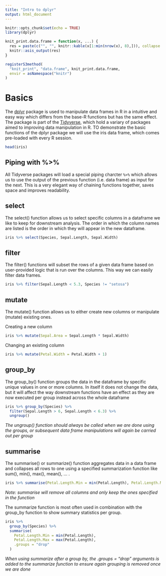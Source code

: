 ```yaml
---
title: "Intro to dplyr"
output: html_document
---
```


```r
knitr::opts_chunk$set(echo = TRUE)
library(dplyr)

knit_print.data.frame = function(x, ...) {
  res = paste(c("", "", knitr::kable(x[1:min(nrow(x), 8),])), collapse = "\n")
  knitr::asis_output(res)
}

registerS3method(
  "knit_print", "data.frame", knit_print.data.frame,
  envir = asNamespace("knitr")
)

```

# Basics

The [dplyr](https://dplyr.tidyverse.org/) package is used to manipulate data frames in R in a intuitive and easy way which differs from the base-R functions but has the same effect. The package is part of the [Tidyverse](https://www.tidyverse.org/), which hold a variary of packages aimed to improving data manipulation in R. TO demonstrate the basic functions of the dplyr package we will use the iris data frame, which comes pre-loaded with every R session.
```r
head(iris)
```

## Piping with %>% 

All Tidyverse packages will load a special piping charcter `%>%` which allows us to use the output of the previous function (i.e. data frame) as input for the next. This is a very elegant way of chaining functions together, saves space and improves readability.

## select

The select() function allows us to select specific columns in a dataframe we like to keep for downstream analysis. The order in which the column names are listed is the order in which they will appear in the new dataframe.

```r
iris %>% select(Species, Sepal.Length, Sepal.Width)
```

## filter

The filter() functions will subset the rows of a given data frame based on user-provided logic that is run over the columns. This way we can easily filter data frames.

```r
iris %>% filter(Sepal.Length < 5.3, Species != "setosa")
```

## mutate

The mutate() function allows us to either create new columns or manipulate (mutate) existing ones.

Creating a new column
```r
iris %>% mutate(Sepal.Area = Sepal.Length * Sepal.Width)
```

Changing an existing column
```r
iris %>% mutate(Petal.Width = Petal.Width + 1)
```

## group_by

The group_by() function groups the data in the dataframe by specific unique values in one or more columns. In itself it does not change the data, but it will affect the way downstream functions have an effect as they are now executed per group instead across the whole dataframe

```r
iris %>% group_by(Species) %>% 
  filter(Sepal.Length > 6, Sepal.Length < 6.3) %>% 
  ungroup()
```

*The ungroup() function should always be called when we are done using the groups, or subsequent data frame manipulations will again be carried out per group*


## summarise

The summarise() or summarize() function aggregates data in a data frame and collapses all rows to one using a specified summarization function like sum(), min(), max(), mean(), ... .


```r
iris %>% summarise(Petal.Length.Min = min(Petal.Length), Petal.Length.Max = max(Petal.Length))
```

*Note: summarise will remove all columns and only keep the ones specified in the function*

The summarize function is most often used in combination with the group_by function to show summary statistics per group.
```r
iris %>% 
  group_by(Species) %>% 
  summarise(
    Petal.Length.Min = min(Petal.Length), 
    Petal.Length.Max = max(Petal.Length),
    .groups = "drop"
  )
```

*When using summarize after a group by, the .groups = "drop" arguments is added to the summarize function to ensure again grouping is removed once we are done*
